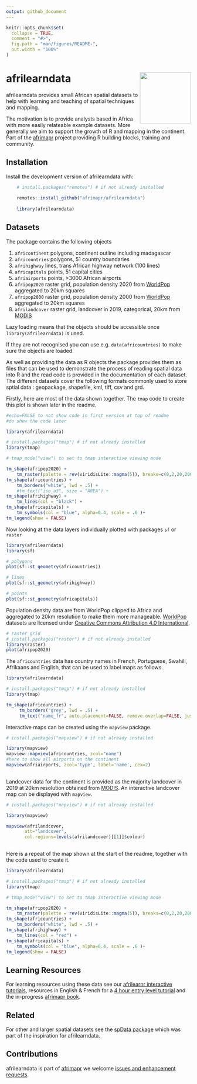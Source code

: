 ```yaml
---
output: github_document
---
```


<!-- README.md is generated from README.Rmd. Please edit that file -->
<!-- used devtools::build_readme() to update the md -->


```r
knitr::opts_chunk$set(
  collapse = TRUE,
  comment = "#>",
  fig.path = "man/figures/README-",
  out.width = "100%"
)
```

# afrilearndata <a href='https://github.com/Shelmith-Kariuki/afrilearndata'><img src='man/figures/hex.png' align="right" height="139" /></a> 



<!-- badges: start -->
<!-- badges: end -->

afrilearndata provides small African spatial datasets to help with learning and teaching of spatial techniques and mapping.

The motivation is to provide analysts based in Africa with more easily relateable example datasets. More generally we aim to support the growth of R and mapping in the continent. Part of the [afrimapr](https://afrimapr.github.io/afrimapr.website/) project providing R building blocks, training and community.

## Installation

Install the development version of afrilearndata with:

```r

    # install.packages("remotes") # if not already installed
    
    remotes::install_github("afrimapr/afrilearndata")
    
    library(afrilearndata)

```

## Datasets

The package contains the following objects 

1. `africontinent`    polygons, continent outline including madagascar
1. `africountries`    polygons, 51 country boundaries
1. `afrihighway`         lines, trans African highway network (100 lines)
1. `africapitals`     points, 51 capital cities
1. `afriairports`     points, >3000 African airports
1. `afripop2020`   raster grid, population density 2020 from [WorldPop](https://www.worldpop.org/) aggregated to 20km squares
1. `afripop2000`   raster grid, population density 2000 from [WorldPop](https://www.worldpop.org/) aggregated to 20km squares
1. `afrilandcover`   raster grid, landcover in 2019, categorical, 20km from [MODIS](https://lpdaac.usgs.gov/products/mcd12c1v006/) 

Lazy loading means that the objects should be accessible once `library(afrilearndata)` is used.

If they are not recognised you can use e.g. `data(africountries)` to make sure the objects are loaded.

As well as providing the data as R objects the package provides them as files that can be used to demonstrate the process of reading spatial data into R and the read code is provided in the documentation of each dataset. The different datasets cover the following formats commonly used to store sptial data : geopackage, shapefile, kml, tiff, csv and grd.    

Firstly, here are most of the data shown together. The `tmap` code to create this plot is shown later in the readme. 

```r
#echo=FALSE to not show code in first version at top of readme
#do show the code later

library(afrilearndata)

# install.packages("tmap") # if not already installed
library(tmap)

# tmap_mode("view") to set to tmap interactive viewing mode

tm_shape(afripop2020) +
    tm_raster(palette = rev(viridisLite::magma(5)), breaks=c(0,2,20,200,2000,25000)) +
tm_shape(africountries) +
    tm_borders("white", lwd = .5) +
    #tm_text("iso_a3", size = "AREA") +
tm_shape(afrihighway) +
    tm_lines(col = "black") + 
tm_shape(africapitals) +
    tm_symbols(col = "blue", alpha=0.4, scale = .6 )+
tm_legend(show = FALSE)

```

Now looking at the data layers individually plotted with packages `sf` or `raster`

```r

library(afrilearndata)
library(sf)

# polygons
plot(sf::st_geometry(africountries))

```

```r

# lines
plot(sf::st_geometry(afrihighway))

```

```r

# points
plot(sf::st_geometry(africapitals))

```


Population density data are from WorldPop clipped to Africa and aggregated to 20km resolution to make them more manageable. [WorldPop](https://www.worldpop.org/) datasets are licensed under [Creative Commons Attribution 4.0 International](https://creativecommons.org/licenses/by/4.0/).


```r

# raster grid
# install.packages("raster") # if not already installed
library(raster)
plot(afripop2020)

```

The `africountries` data has country names in French, Portuguese, Swahili, Afrikaans and English, that can be used to label maps as follows.

```r

library(afrilearndata)

# install.packages("tmap") # if not already installed
library(tmap)

tm_shape(africountries) +
     tm_borders("grey", lwd = .5) +
     tm_text("name_fr", auto.placement=FALSE, remove.overlap=FALSE, just='centre', col='red4', size=0.7 )
```

Interactive maps can be created using the `mapview` package.

```r

# install.packages("mapview") # if not already installed

library(mapview)
mapview::mapview(africountries, zcol="name")
#here to show all airports on the continent
mapview(afriairports, zcol='type', label='name', cex=2)
  
```

Landcover data for the continent is provided as the majority landcover in 2019 at 20km resolution obtained from [MODIS](https://lpdaac.usgs.gov/products/mcd12c1v006/). An interactive landcover map can be displayed with `mapview`.

```r

# install.packages("mapview") # if not already installed

library(mapview)

mapview(afrilandcover,
       att="landcover",
       col.regions=levels(afrilandcover)[[1]]$colour)
  
```



Here is a repeat of the map shown at the start of the readme, together with the code used to create it.

```r

library(afrilearndata)

# install.packages("tmap") # if not already installed
library(tmap)

# tmap_mode("view") to set to tmap interactive viewing mode

tm_shape(afripop2020) +
    tm_raster(palette = rev(viridisLite::magma(5)), breaks=c(0,2,20,200,2000,25000)) +
tm_shape(africountries) +
    tm_borders("white", lwd = .5) +
tm_shape(afrihighway) +
    tm_lines(col = "red") + 
tm_shape(africapitals) +
    tm_symbols(col = "blue", alpha=0.4, scale = .6 )+
tm_legend(show = FALSE)

```

## Learning Resources

For learning resources using these data see our [afrilearnr interactive tutorials](https://github.com/afrimapr/afrilearnr), resources in English & French for a [4 hour entry level tutorial](https://github.com/afrimapr/r-maps-tutorial-fr-eng) and the in-progress [afrimapr book](https://github.com/afrimapr/afrimapr-book).

## Related

For other and larger spatial datasets see the [spData package](https://github.com/Nowosad/spData) which was part of the inspiration for afrilearndata.

## Contributions

afrilearndata is part of [afrimapr](https://afrimapr.github.io/afrimapr.website/) we welcome 
[issues and enhancement requests](https://github.com/afrimapr/afrilearndata/issues).
